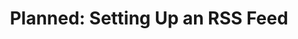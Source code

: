 ---
title: "Planned: Setting Up an RSS Feed"
description: ""
published: "2022-12-04"
status: "draft"
series:
    order: 5
    title: "Engineering a Blog"
---